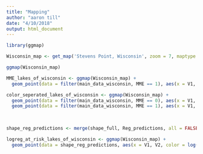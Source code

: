 ```yaml
---
title: "Mapping"
author: "aaron till"
date: "4/10/2018"
output: html_document
---
```


```r
library(ggmap)
```

```r

Wisconsin_map <- get_map('Stevens Point, Wisconsin', zoom = 7, maptype = 'hybrid')

ggmap(Wisconsin_map)

```


```r




MME_lakes_of_wisconsin <- ggmap(Wisconsin_map) +
  geom_point(data = filter(main_data_wisconsin, MME == 1), aes(x = V1, V2))

color_seperated_lakes_of_wisconsin <- ggmap(Wisconsin_map) +
  geom_point(data = filter(main_data_wisconsin, MME == 0), aes(x = V1, V2), fill = 'blue', shape = 21)+
  geom_point(data = filter(main_data_wisconsin, MME == 1), aes(x = V1, V2), fill = 'red', shape = 21)
  
               

```


```r
shape_reg_predictions <- merge(shape_full, Reg_predictions, all = FALSE)

logreg_at_risk_lakes_of_wisconsin <- ggmap(Wisconsin_map) +
  geom_point(data = shape_reg_predictions, aes(x = V1, V2, color = log(Prob)))


```

